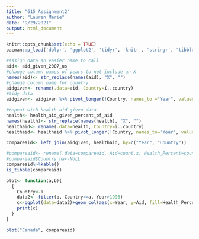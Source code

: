 ```yaml
---
title: "615_Assignment2"
author: "Lauren Marie"
date: "9/29/2021"
output: html_document
---
```


```r
knitr::opts_chunk$set(echo = TRUE)
pacman::p_load('dplyr', 'ggplot2', 'tidyr', 'knitr', 'stringr', 'tibble')
```


```r
#assign data an easier name to call
aid<- aid_given_2007_us
#change column names of years to not include an X
names(aid)<- str_replace(names(aid), "X", "")
#change column name for country
aidgiven<- rename(.data=aid, Country=ï..country)
#tidy data
aidgiven<- aidgiven %>% pivot_longer(!Country, names_to ="Year", values_to ="count")

#repeat with health aid given data
health<- health_aid_given_percent_of_aid
names(health)<- str_replace(names(health), "X", "")
healthaid<- rename(.data=health, Country=ï..country)
healthaid<- healthaid %>% pivot_longer(!Country, names_to="Year", values_to="count")
```

```r
compareaid<- left_join(aidgiven, healthaid, by=c("Year", "Country"))
```

```r
#compareaid<- rename(.data=compareaid, Aid=count.x, Health_Percent=count.y)
#compareaid$Country_ha<-NULL
compareaid%>%kable()
is_tibble(compareaid)
```
```r
plot<- function(a,b){
  {
    Country<-a
    data2<- filter(b, Country==a, Year>1996)
    c<-ggplot(data=data2)+geom_col(aes(x=Year, y=Aid, fill=Health_Percent))+ggtitle(Country)
    print(c)
  }
}

plot("Canada", compareaid)
```







